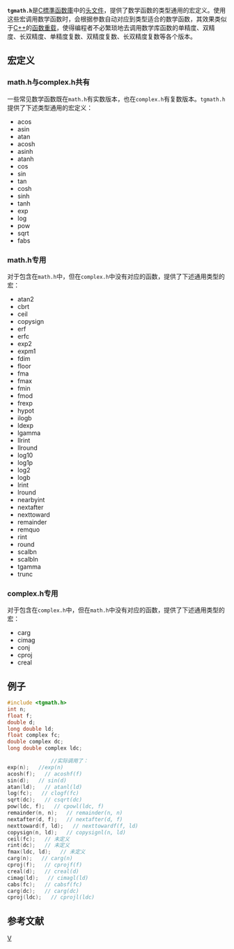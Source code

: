 {{noteTA
|G1=IT
|1=zh-hans:宏; zh-hant:巨集;
}}
{{lowercase|title=tgmath.h}}
{{C_Standard_library}} <!-- to edit this template go to [[template:C_Standard_library|template:C_Standard_library]] -->
'''<code>tgmath.h</code>'''是[[C標準函数庫|C標準函数庫]]中的[[头文件|头文件]]，提供了数学函数的类型通用的宏定义。使用这些宏调用数学函数时，会根据参数自动对应到类型适合的数学函数，其效果类似于[[C++|C++]]的[[函数重载|函数重载]]，使得编程者不必繁琐地去调用数学库函数的单精度、双精度、长双精度、单精度复数、双精度复数、长双精度复数等各个版本。
==宏定义==
===math.h与complex.h共有===
一些常见数学函数既在<code>math.h</code>有实数版本，也在<code>complex.h</code>有复数版本。<code>tgmath.h</code>提供了下述类型通用的宏定义：
*acos
*asin
*atan
*acosh
*asinh
*atanh
*cos
*sin
*tan
*cosh
*sinh
*tanh
*exp
*log
*pow
*sqrt
*fabs
===math.h专用===
对于包含在<code>math.h</code>中，但在<code>complex.h</code>中没有对应的函数，提供了下述通用类型的宏：
*atan2
*cbrt
*ceil
*copysign
*erf
*erfc
*exp2
*expm1
*fdim
*floor
*fma
*fmax
*fmin
*fmod
*frexp
*hypot
*ilogb
*ldexp
*lgamma
*llrint
*llround
*log10
*log1p
*log2
*logb
*lrint
*lround
*nearbyint
*nextafter
*nexttoward
*remainder
*remquo
*rint
*round
*scalbn
*scalbln
*tgamma
*trunc
===complex.h专用===
对于包含在<code>complex.h</code>中，但在<code>math.h</code>中没有对应的函数，提供了下述通用类型的宏：
*carg
*cimag
*conj
*cproj
*creal
==例子==
<syntaxhighlight lang="cpp">
#include <tgmath.h>
int n;
float f;
double d;
long double ld;
float complex fc;
double complex dc;
long double complex ldc;

              //实际调用了：
exp(n);   //exp(n)
acosh(f);   // acoshf(f)
sin(d);   // sin(d) 
atan(ld);   // atanl(ld)
log(fc);   // clogf(fc)
sqrt(dc);   // csqrt(dc)
pow(ldc, f);   // cpowl(ldc, f)
remainder(n, n);   // remainder(n, n) 
nextafter(d, f);   // nextafter(d, f) 
nexttoward(f, ld);   // nexttowardf(f, ld)
copysign(n, ld);   // copysignl(n, ld)
ceil(fc);   // 未定义
rint(dc);   // 未定义
fmax(ldc, ld);   // 未定义
carg(n);   // carg(n) 
cproj(f);   // cprojf(f)
creal(d);   // creal(d) 
cimag(ld);   // cimagl(ld)
cabs(fc);   // cabsf(fc)
carg(dc);   // carg(dc) 
cproj(ldc);   // cprojl(ldc)
</syntaxhighlight>
==参考文献==
{{reflist}}
 

[[Category:C標準函式庫|V]]